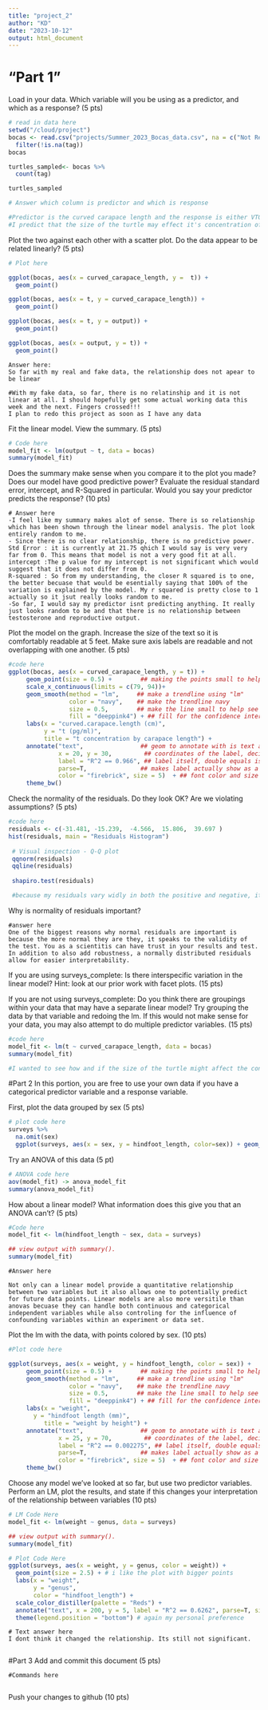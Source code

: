```yaml
---
title: "project_2"
author: "KD"
date: "2023-10-12"
output: html_document
---
```

# "Part 1" 

Load in your data. Which variable will you be using as a predictor, and which as a response? (5 pts)
```r
# read in data here
setwd("/cloud/project")
bocas <- read.csv("projects/Summer_2023_Bocas_data.csv", na = c("Not Recorded", "NA","")) %>% 
  filter(!is.na(tag)) 
bocas

turtles_sampled<- bocas %>%
  count(tag)

turtles_sampled

```

```r
# Answer which column is predictor and which is response

#Predictor is the curved carapace length and the response is either VTG, E2, or T
#I predict that the size of the turtle may effect it's concentration of sex steroids and other reproductive biomarkers.

```

Plot the two against each other with a scatter plot. Do the data appear to be related linearly? (5 pts)
```r
# Plot here

ggplot(bocas, aes(x = curved_carapace_length, y =  t)) + 
  geom_point()

ggplot(bocas, aes(x = t, y = curved_carapace_length)) + 
  geom_point()

ggplot(bocas, aes(x = t, y = output)) + 
  geom_point()

ggplot(bocas, aes(x = output, y = t)) + 
  geom_point()
```

```{}
Answer here:
So far with my real and fake data, the relationship does not apear to be linear

#With my fake data, so far, there is no relatinship and it is not linear at all. I should hopefully get some actual working data this week and the next. Fingers crossed!!! 
I plan to redo this project as soon as I have any data
```

Fit the linear model. View the summary. (5 pts)
```r
# Code here
model_fit <- lm(output ~ t, data = bocas)
summary(model_fit)
```
Does the summary make sense when you compare it to the plot you made? Does our model have good predictive power? Evaluate the residual standard error, intercept, and R-Squared in particular. Would you say your predictor predicts the response? (10 pts)

```{}
# Answer here
-I feel like my summary makes alot of sense. There is so relationship which has been shown through the linear model analysis. The plot look entirely random to me. 
- Since there is no clear relationship, there is no predictive power. 
Std Error : it is currently at 21.75 qhich I would say is very very far from 0. This means that model is not a very good fit at all. 
intercept :The p value for my intercept is not significant which would suggest that it does not differ from 0. 
R-squared : So from my understanding, the closer R squared is to one, the better becuase that would be esentially saying that 100% of the variation is explained by the model. My r squared is pretty close to 1 actually so it jsut really looks random to me. 
-So far, I would say my predictor isnt predicting anything. It really just looks random to be and that there is no relationship between testosterone and reproductive output. 
```

Plot the model on the graph. Increase the size of the text so it is comfortably readable at 5 feet. Make sure axis labels are readable and not overlapping with one another. (5 pts)
```r
#code here
ggplot(bocas, aes(x = curved_carapace_length, y = t)) + 
     geom_point(size = 0.5) +        ## making the points small to help see the regression line
     scale_x_continuous(limits = c(79, 94))+
     geom_smooth(method = "lm",     ## make a trendline using "lm"
                 color = "navy",    ## make the trendline navy
                 size = 0.5,        ## make the line small to help see the confidence interval for TUTORIAL REASONS
                 fill = "deeppink4") + ## fill for the confidence interval
     labs(x = "curved.carapace.length (cm)", 
          y = "t (pg/ml)", 
          title = "t concentration by carapace length") + 
     annotate("text",                ## geom to annotate with is text annotation
              x = 20, y = 30,         ## coordinates of the label, decided after trying several places..
              label = "R^2 == 0.966", ## label itself, double equals is needed for use with parse=T
              parse=T,               ## makes label actually show as a formula, with squared as superscript!
              color = "firebrick", size = 5)  + ## font color and size 
     theme_bw()

```

Check the normality of the residuals. Do they look OK? Are we violating assumptions? (5 pts)
```r
#code here
residuals <- c(-31.481, -15.239,  -4.566,  15.806,  39.697 )
hist(residuals, main = "Residuals Histogram")
 
 # Visual inspection - Q-Q plot
 qqnorm(residuals)
 qqline(residuals)
 
 shapiro.test(residuals)

 #because my residuals vary widly in both the positive and negative, it is an indication that  the model has  relatively large errors in some predictions and I would not trust it. I do not believe they are currently in violation of any assumptions. 
```

Why is normality of residuals important?
```{}
#answer here
One of the biggest reasons why normal residuals are important is because the more normal they are they, it speaks to the validity of the test. You as a scientitis can have trust in your results and test. In addition to also add robustness, a normally distributed residuals allow for easier interpretability. 

```

If you are using surveys_complete: Is there interspecific variation in the linear model? Hint: look at our prior work with facet plots. (15 pts)

If you are not using surveys_complete: Do you think there are groupings within your data that may have a separate linear model? Try grouping the data by that variable and redoing the lm. If this would not make sense for your data, you may also attempt to do multiple predictor variables. (15 pts)
```r
#code here
model_fit <- lm(t ~ curved_carapace_length, data = bocas)
summary(model_fit)

#I wanted to see how and if the size of the turtle might affect the concentration of testosterone. It doesnt seem to. 
```

#Part 2
In this portion, you are free to use your own data if you have a categorical predictor variable and a response variable. 

First, plot the data grouped by sex (5 pts)
```r
# plot code here
surveys %>% 
  na.omit(sex)
  ggplot(surveys, aes(x = sex, y = hindfoot_length, color=sex)) + geom_jitter() 

```

Try an ANOVA of this data (5 pt)
```r
# ANOVA code here
aov(model_fit) -> anova_model_fit
summary(anova_model_fit)

```

How about a linear model? What information does this give you that an ANOVA can’t? (5 pts)
```r
#Code here
model_fit <- lm(hindfoot_length ~ sex, data = surveys)

## view output with summary(). 
summary(model_fit)

```

```{}
#Answer here

Not only can a linear model provide a quantitative relationship between two variables but it also allows one to potentially predict for future data points. Linear models are also more versitile than anovas becuase they can handle both continuous and categorical independent variables while also controling for the influence of confounding variables within an experiment or data set. 
```

Plot the lm with the data, with points colored by sex. (10 pts)
```r
#Plot code here

ggplot(surveys, aes(x = weight, y = hindfoot_length, color = sex)) + 
     geom_point(size = 0.5) +        ## making the points small to help see the regression line
     geom_smooth(method = "lm",     ## make a trendline using "lm"
                 color = "navy",    ## make the trendline navy
                 size = 0.5,        ## make the line small to help see the confidence interval for 
                 fill = "deeppink4") + ## fill for the confidence interval
     labs(x = "weight",
       y = "hindfoot length (mm)",
          title = "weight by height") + 
     annotate("text",                ## geom to annotate with is text annotation
              x = 25, y = 70,         ## coordinates of the label, decided after trying several places..
              label = "R^2 == 0.002275", ## label itself, double equals is needed for use with parse=T
              parse=T,               ## makes label actually show as a formula, with squared as superscript!
              color = "firebrick", size = 5)  + ## font color and size 
     theme_bw()


```

Choose any model we’ve looked at so far, but use two predictor variables. Perform an LM, plot the results, and state if this changes your interpretation of the relationship between variables (10 pts)
```r
# LM Code Here 
model_fit <- lm(weight ~ genus, data = surveys)

## view output with summary(). 
summary(model_fit)


```

```r
# Plot Code Here 
ggplot(surveys, aes(x = weight, y = genus, color = weight)) + 
  geom_point(size = 2.5) + # i like the plot with bigger points 
  labs(x = "weight", 
       y = "genus",
       color = "hindfoot_length") +
  scale_color_distiller(palette = "Reds") +
  annotate("text", x = 200, y = 5, label = "R^2 == 0.6262", parse=T, size=5) + 
  theme(legend.position = "bottom") # again my personal preference

```

```{}
# Text answer here
I dont think it changed the relationship. Its still not significant.


```

#Part 3
Add and commit this document (5 pts)
```{}
#Commands here


```

Push your changes to github (10 pts)
```{}

```

